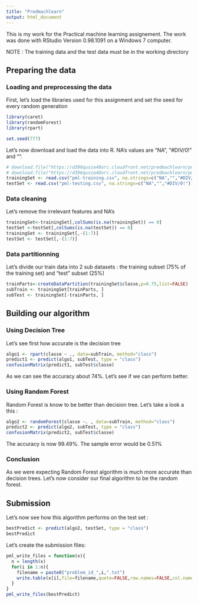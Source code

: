 ```yaml
---
title: "Predmachlearn"
output: html_document
---
```


This is my work for the Practical machine learning assignement. The work was done with RStudio Version 0.98.1091 on a Windows 7 computer.

NOTE : The training data and the test data must be in the working directory

## Preparing the data

### Loading and preprocessing the data

First, let's load the libraries used for this assignment and set the seed for every random generation

```r
library(caret)
library(randomForest)
library(rpart)

set.seed(777)
```

Let's now download and load the data into R. NA's values are "NA", "#DIV/0!" and "".

```r
# download.file("https://d396qusza40orc.cloudfront.net/predmachlearn/pml-training.csv", destfile = "./pml-training.csv")
# download.file("https://d396qusza40orc.cloudfront.net/predmachlearn/pml-testing.csv", destfile = "./pml-testing.csv")
trainingSet <- read.csv("pml-training.csv", na.strings=c("NA","","#DIV/0!"))
testSet <- read.csv("pml-testing.csv", na.strings=c("NA","","#DIV/0!"))
```

### Data cleaning
Let's remove the irrelevant features and NA's

```r
trainingSet<-trainingSet[,colSums(is.na(trainingSet)) == 0]
testSet <-testSet[,colSums(is.na(testSet)) == 0]
trainingSet <- trainingSet[,-(1:7)]
testSet <- testSet[,-(1:7)]
```

### Data partitionning
Let's divide our train data into 2 sub datasets : the training subset (75% of the training set) and "test" subset (25%)
```r
trainParts<-createDataPartition(trainingSet$classe,p=0.75,list=FALSE)
subTrain <- trainingSet[trainParts, ] 
subTest <- trainingSet[-trainParts, ]
```

## Building our algorithm

### Using Decision Tree
Let's see first how accurate is the decision tree
```r
algo1 <- rpart(classe ~ ., data=subTrain, method="class")
predict1 <- predict(algo1, subTest, type = "class")
confusionMatrix(predict1, subTest$classe)
```
As we can see the accuracy about 74%. Let's see if we can perform better.

### Using Random Forest
Random Forest is know to be better than decision tree. Let's take a look a this :
```r
algo2 <- randomForest(classe ~. , data=subTrain, method="class")
predict2 <- predict(algo2, subTest, type = "class")
confusionMatrix(predict2, subTest$classe)
```
The accuracy is now 99.49%. The sample error would be 0.51%

### Conclusion
As we were expecting Random Forest algorithm is much more accurate than decision trees. Let's now consider our final algorithm to be the random forest.

## Submission
Let's now see how this algorithm performs on the test set :
```r
bestPredict <- predict(algo2, testSet, type = "class")
bestPredict
```

Let's create the submission files:
```r
pml_write_files = function(x){
  n = length(x)
  for(i in 1:n){
    filename = paste0("problem_id_",i,".txt")
    write.table(x[i],file=filename,quote=FALSE,row.names=FALSE,col.names=FALSE)
  }
}
pml_write_files(bestPredict)
```

